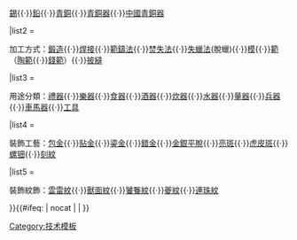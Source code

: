 {{Navbox
|name  = 青銅器工藝
|title =<span style="color:#ffffff;">青銅器工藝</span>
|titlestyle = background:#243374; color:white;
|list1 = <div>
材質：[[銅]]{{·}}[[錫]]{{·}}[[鉛]]{{·}}[[青銅]]{{·}}[[青銅器]]{{·}}[[中國青銅器]]</div>
|list2 = <div>
加工方式：[[鍛造]]{{·}}[[焊接]]{{·}}[[範鑄法]]{{·}}[[焚失法]]{{·}}[[失蠟法]](脫蠟){{·}}[[模 (鑄造工具)|模]]{{·}}[[範 (鑄造工具)|範]]（[[陶範]]{{·}}[[錢範]]）{{·}}[[披縫]]</div>
|list3 = <div>
用途分類：[[禮器]]{{·}}[[青铜乐器|樂器]]{{·}}[[青铜食器|食器]]{{·}}[[青铜酒器|酒器]]{{·}}[[炊器]]{{·}}[[青铜水器|水器]]{{·}}[[量器]]{{·}}[[兵器]]{{·}}[[車馬器]]{{·}}[[工具]]</div>
|list4 = <div>
裝飾工藝：[[包金]]{{·}}[[贴金]]{{·}}[[鎏金]]{{·}}[[錯金]]{{·}}[[金銀平脫]]{{·}}[[亮斑]]{{·}}[[虎皮斑]]{{·}}[[螺钿]]{{·}}[[刻紋]]</div>
|list5 = <div>
裝飾紋飾：[[雲雷紋]]{{·}}[[獸面紋]]{{·}}[[饕餮紋]]{{·}}[[夔紋]]{{·}}[[連珠紋]]</div>
}}<includeonly>{{#ifeq: {{{1}}} | nocat | <!--空--> |  }}</includeonly><noinclude>

[[Category:技术模板]]
</noinclude>